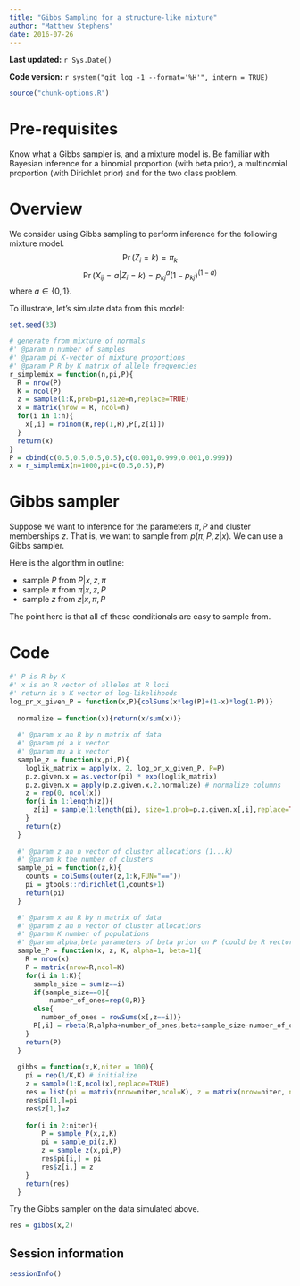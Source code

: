 ```yaml
---
title: "Gibbs Sampling for a structure-like mixture"
author: "Matthew Stephens"
date: 2016-07-26
---
```


**Last updated:** `r Sys.Date()`

**Code version:** `r system("git log -1 --format='%H'", intern = TRUE)`

```r
source("chunk-options.R")
```

# Pre-requisites

Know what a Gibbs sampler is, and a mixture model is. 
Be familiar with Bayesian inference for a binomial proportion (with beta prior),
a multinomial proportion (with Dirichlet prior) and for the two class problem.

# Overview

We consider using Gibbs sampling to perform inference for the following mixture model.
$$\Pr(Z_i = k) = \pi_k$$ 
$$\Pr(X_{ij} = a | Z_i = k) = p^a_{kj} (1-p_{kj})^{(1-a)}$$ 
where $a \in \{0,1\}$.

To illustrate, let's simulate data from this model:

```r
set.seed(33)

# generate from mixture of normals
#' @param n number of samples
#' @param pi K-vector of mixture proportions
#' @param P R by K matrix of allele frequencies
r_simplemix = function(n,pi,P){
  R = nrow(P)
  K = ncol(P)
  z = sample(1:K,prob=pi,size=n,replace=TRUE)
  x = matrix(nrow = R, ncol=n)
  for(i in 1:n){
    x[,i] = rbinom(R,rep(1,R),P[,z[i]])
  }
  return(x)
}
P = cbind(c(0.5,0.5,0.5,0.5),c(0.001,0.999,0.001,0.999))
x = r_simplemix(n=1000,pi=c(0.5,0.5),P)

```


# Gibbs sampler

Suppose we want to inference for the parameters $\pi,P$ and cluster memberships $z$.
That is, we want to sample from $p(\pi,P,z | x)$.
We can use a Gibbs sampler. 

Here is the algorithm in outline:

* sample $P$ from $P | x, z, \pi$
* sample $\pi$ from $\pi | x, z, P$
* sample $z$ from $z | x, \pi, P$

The point here is that all of these conditionals are easy to sample from.

# Code

```r

#' P is R by K
#' x is an R vector of alleles at R loci
#' return is a K vector of log-likelihoods
log_pr_x_given_P = function(x,P){colSums(x*log(P)+(1-x)*log(1-P))}
  
  normalize = function(x){return(x/sum(x))}
  
  #' @param x an R by n matrix of data
  #' @param pi a k vector
  #' @param mu a k vector
  sample_z = function(x,pi,P){
    loglik_matrix = apply(x, 2, log_pr_x_given_P, P=P)
    p.z.given.x = as.vector(pi) * exp(loglik_matrix) 
    p.z.given.x = apply(p.z.given.x,2,normalize) # normalize columns
    z = rep(0, ncol(x))
    for(i in 1:length(z)){
      z[i] = sample(1:length(pi), size=1,prob=p.z.given.x[,i],replace=TRUE)
    }
    return(z)
  }
 
  #' @param z an n vector of cluster allocations (1...k)
  #' @param k the number of clusters
  sample_pi = function(z,k){
    counts = colSums(outer(z,1:k,FUN="=="))
    pi = gtools::rdirichlet(1,counts+1)
    return(pi)
  }

  #' @param x an R by n matrix of data
  #' @param z an n vector of cluster allocations
  #' @param K number of populations
  #' @param alpha,beta parameters of beta prior on P (could be R vectors)
  sample_P = function(x, z, K, alpha=1, beta=1){
    R = nrow(x)
    P = matrix(nrow=R,ncol=K)
    for(i in 1:K){
      sample_size = sum(z==i)
      if(sample_size==0){
          number_of_ones=rep(0,R)} 
      else{
        number_of_ones = rowSums(x[,z==i])}
      P[,i] = rbeta(R,alpha+number_of_ones,beta+sample_size-number_of_ones) 
    }
    return(P)
  }
  
  gibbs = function(x,K,niter = 100){
    pi = rep(1/K,K) # initialize
    z = sample(1:K,ncol(x),replace=TRUE)
    res = list(pi = matrix(nrow=niter,ncol=K), z = matrix(nrow=niter, ncol=length(x)))
    res$pi[1,]=pi
    res$z[1,]=z 
    
    for(i in 2:niter){
        P = sample_P(x,z,K)
        pi = sample_pi(z,K)
        z = sample_z(x,pi,P)
        res$pi[i,] = pi
        res$z[i,] = z
    }
    return(res)
  }
```    
  
Try the Gibbs sampler on the data simulated above. 
```r
res = gibbs(x,2)
```

## Session information

```r
sessionInfo()
```
